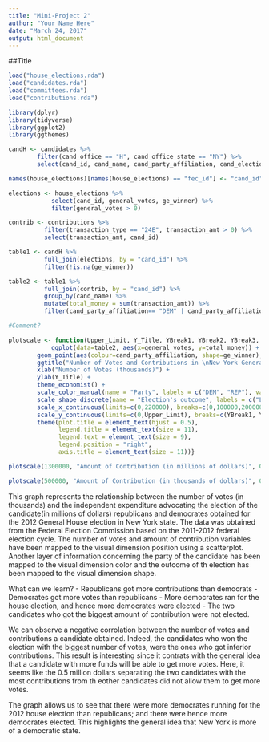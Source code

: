 ```yaml
---
title: "Mini-Project 2"
author: "Your Name Here"
date: "March 24, 2017"
output: html_document
---
```


##Title

```r
load("house_elections.rda")
load("candidates.rda")
load("committees.rda")
load("contributions.rda")

library(dplyr)
library(tidyverse)
library(ggplot2)
library(ggthemes)
```

```r
candH <- candidates %>%
        filter(cand_office == "H", cand_office_state == "NY") %>%
        select(cand_id, cand_name, cand_party_affiliation, cand_election_yr)

names(house_elections)[names(house_elections) == "fec_id"] <- "cand_id"

elections <- house_elections %>%
            select(cand_id, general_votes, ge_winner) %>%
            filter(general_votes > 0)

contrib <- contributions %>%
          filter(transaction_type == "24E", transaction_amt > 0) %>%
          select(transaction_amt, cand_id)

table1 <- candH %>%
          full_join(elections, by = "cand_id") %>%
          filter(!is.na(ge_winner)) 

table2 <- table1 %>%
          full_join(contrib, by = "cand_id") %>%
          group_by(cand_name) %>%
          mutate(total_money = sum(transaction_amt)) %>%
          filter(cand_party_affiliation== "DEM" | cand_party_affiliation=="REP", !is.na(total_money))

#Comment?

plotscale <- function(Upper_Limit, Y_Title, YBreak1, YBreak2, YBreak3, YBreak4, YBreak5, YBreak6, YLab1, YLab2, YLab3, YLab4, YLab5, YLab6) {
            ggplot(data=table2, aes(x=general_votes, y=total_money)) +
        geom_point(aes(colour=cand_party_affiliation, shape=ge_winner), size=2.5) +
        ggtitle("Number of Votes and Contributions in \nNew York General House Election") +
        xlab("Number of Votes (thousands)") +
        ylab(Y_Title) +
        theme_economist() +
        scale_color_manual(name = "Party", labels = c("DEM", "REP"), values = c("#0006CC", "#CC0000")) +
        scale_shape_discrete(name = "Election's outcome", labels = c("Loss", "Win")) +
        scale_x_continuous(limits=c(0,220000), breaks=c(0,100000,200000), labels = c("0","100","200")) +
        scale_y_continuous(limits=c(0,Upper_Limit), breaks=c(YBreak1, YBreak2, YBreak3, YBreak4, YBreak5, YBreak6), labels=c(YLab1, YLab2, YLab3, YLab4, YLab5, YLab6)) +
        theme(plot.title = element_text(hjust = 0.5),
              legend.title = element_text(size = 11),
              legend.text = element_text(size = 9),
              legend.position = "right",
              axis.title = element_text(size = 11))}

plotscale(1300000, "Amount of Contribution (in millions of dollars)", 0, 250000, 500000, 750000, 1000000, 1250000, 0, 0.25, 0.50, 0.75, 1.00, 1.25)

plotscale(500000, "Amount of Contribution (in thousands of dollars)", 0, 100000, 200000, 300000, 400000, 500000, 0, 100, 200, 300, 400, 500)

```

This graph represents the relationship between the number of votes (in thousands) and the independent expenditure advocating the election of the candidate(in millions of dollars) republicans and democrates obtained for the 2012 General House election in New York state. 
The data was obtained from the Federal Election Commission based on the 2011-2012 federal election cycle. 
The number of votes and amount of contribution variables have been mapped to the visual dimension position using a scatterplot. Another layer of information concerning the party of the candidate has been mapped to the visual dimension color and the outcome of th election has been mapped to the visual dimension shape. 

What can we learn?
  - Republicans got more contributions than democrats 
  - Democrates got more votes than republicans
  - More democrates ran for the house election, and hence more democrates were elected
  - The two candidates who got the biggest amount of contribution were not elected. 
  
We can observe a negative corrolation between the number of votes and contributions a candidate obtained. Indeed, the candidates who won the election with the biggest number of votes, were the ones who got inferior contributions. This result is interesting since it contrats with the general idea that a candidate with more funds will be able to get more votes. Here, it seems like the 0.5 million dollars separating the two candidates with the most contributions from th eother candidates did not allow them to get more votes. 

The graph allows us to see that there were more democrates running for the 2012 house election than republicans; and there were hence more democrates elected. This highlights the general idea that New York is more of a democratic state.
